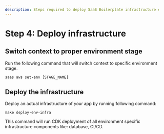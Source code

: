 ```yaml
---
description: Steps required to deploy SaaS Boilerplate infrastructure on AWS
---
```


# Step 4: Deploy infrastructure


## Switch context to proper environment stage

Run the following command that will switch context to specific environment stage.

```shell
saas aws set-env [STAGE_NAME]
```



## Deploy the infrastructure

Deploy an actual infrastructure of your app by running following command:

```shell
make deploy-env-infra
```

This command will run CDK deployment of all environment specific infrastructure components like: database, CI/CD.
